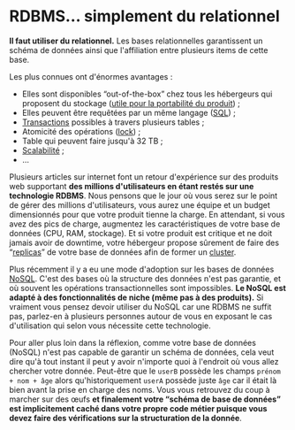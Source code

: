 # RDBMS… simplement du relationnel

**Il faut utiliser du relationnel.** Les bases relationnelles garantissent un schéma de données ainsi que l'affiliation entre plusieurs items de cette base.

Les plus connues ont d'énormes avantages :

- Elles sont disponibles “out-of-the-box” chez tous les hébergeurs qui proposent du stockage ([utile pour la portabilité du produit](#portabilité-du-projet)) ;
- Elles peuvent être requêtées par un même langage ([SQL](https://en.wikipedia.org/wiki/SQL)) ;
- [Transactions](https://en.wikipedia.org/wiki/Database_transaction) possibles à travers plusieurs tables ;
- Atomicité des opérations ([lock](https://en.wikipedia.org/wiki/Record_locking)) ;
- Table qui peuvent faire jusqu'à 32 TB ;
- [Scalabilité](https://fr.wiktionary.org/wiki/scalabilit%C3%A9) ;
- …

Plusieurs articles sur internet font un retour d'expérience sur des produits web supportant **des millions d'utilisateurs en étant restés sur une technologie RDBMS**. Nous pensons que le jour où vous serez sur le point de gérer des millions d'utilisateurs, vous aurez une équipe et un budget dimensionnés pour que votre produit tienne la charge. En attendant, si vous avez des pics de charge, augmentez les caractéristiques de votre base de données (CPU, RAM, stockage). Et si votre produit est critique et ne doit jamais avoir de downtime, votre hébergeur propose sûrement de faire des “[replicas](<https://en.wikipedia.org/wiki/Replication_(computing)>)” de votre base de données afin de former un [cluster](https://en.wikipedia.org/wiki/High-availability_cluster).

Plus récemment il y a eu une mode d'adoption sur les bases de données [NoSQL](https://en.wikipedia.org/wiki/NoSQL). C'est des bases où la structure des données n'est pas garantie, et où souvent les opérations transactionnelles sont impossibles. **Le NoSQL est adapté à des fonctionnalités de niche (même pas à des produits).** Si vraiment vous pensez devoir utiliser du NoSQL car une RDBMS ne suffit pas, parlez-en à plusieurs personnes autour de vous en exposant le cas d'utilisation qui selon vous nécessite cette technologie.

Pour aller plus loin dans la réflexion, comme votre base de données (NoSQL) n'est pas capable de garantir un schéma de données, cela veut dire qu'à tout instant il peut y avoir n'importe quoi à l'endroit où vous allez chercher votre donnée. Peut-être que le `userB` possède les champs `prénom + nom + âge` alors qu'historiquement `userA` possède juste `âge` car il était là bien avant la prise en charge des noms. Vous vous retrouvez du coup à marcher sur des œufs **et finalement votre “schéma de base de données” est implicitement caché dans votre propre code métier puisque vous devez faire des vérifications sur la structuration de la donnée**.
